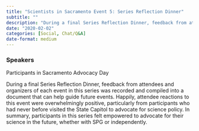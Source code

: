 ```yaml
---
title: "Scientists in Sacramento Event 5: Series Reflection Dinner"
subtitle: ""
description: "During a final Series Reflection Dinner, feedback from attendees and organizers of each event in this series was recorded and compiled into a document that can help guide future events. "
date: "2020-02-02"
categories: [Social, Chat/Q&A]
date-format: medium 
---
```


### Speakers  
Participants in Sacramento Advocacy Day

During a final Series Reflection Dinner, feedback from attendees and organizers of each event in this series was recorded and compiled into a document that can help guide future events. Happily, attendee reactions to this event were overwhelmingly positive, particularly from participants who had never before visited the State Capitol to advocate for science policy. In summary, participants in this series felt empowered to advocate for their science in the future, whether with SPG or independently.

